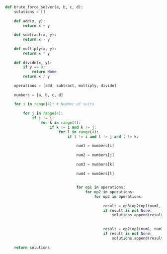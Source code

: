 ```python
def brute_force_solver(a, b, c, d):
    solutions = []
    
    def add(x, y):
        return x + y
    
    def subtract(x, y):
        return x - y
    
    def multiply(x, y):
        return x * y
    
    def divide(x, y):
        if y == 0:
            return None  
        return x / y
    
    operations = [add, subtract, multiply, divide]
    
    numbers = [a, b, c, d]
    
    for i in range(4): # Number of suits
        
        for j in range(4): 
            if j != i:
                for k in range(4):
                    if k != i and k != j:
                        for l in range(4):
                            if l != i and l != j and l != k:
                                
                                num1 = numbers[i]
                                
                                num2 = numbers[j]
                                
                                num3 = numbers[k]
                                
                                num4 = numbers[l]
                                
                                
                                for op1 in operations:
                                    for op2 in operations:
                                        for op3 in operations:
                                            
                                            result = op3(op2(op1(num1, num2), num3), num4)
                                            if result is not None:
                                                solutions.append(result)
                                            
                                            
                                            result = op2(op1(num1, num2), op3(num3, num4))
                                            if result is not None:
                                                solutions.append(result)
    
    return solutions
```